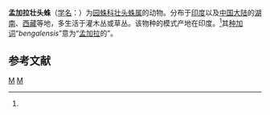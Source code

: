{{Speciesbox
| genus = Chorizopes
| species = bengalensis
| authority = (Tikader, 1975)<ref name='id13592'>{{cite web| url =http://www.bioinfo.cn/db05/BjdwSpecies.php?action=view&id=13592| title =孟加拉壮头蛛| work =《中国动物物种编目数据库》| publisher =中国科学院微生物研究所| author =中国科学院动物研究所| accessdate =2009-04-28| deadurl =yes| archiveurl =https://web.archive.org/web/20160305041934/http://www.bioinfo.cn/db05/BjdwSpecies.php?action=view&id=13592| archivedate =2016-03-05}}</ref>
}}

'''孟加拉壮头蛛'''（[[学名|学名]]：{{lang|la|''Chorizopes bengalensis''}}）为[[园蛛科|园蛛科]][[壮头蛛属|壮头蛛属]]的动物。分布于[[印度|印度]]以及[[中国大陆|中国大陆]]的[[湖南|湖南]]、[[西藏|西藏]]等地，多生活于灌木丛或草丛。该物种的模式产地在印度。<ref name='id13592'/>其[[种加词|种加词]]“''bengalensis ''”意为“[[孟加拉|孟加拉]]的”。

== 参考文献 ==
{{reflist}}

{{Taxonbar|from=Q4281079}}

[[Category:壮头蛛属|M]]
[[Category:_1975年描述的动物|M]]


{{蜘蛛小作品}}